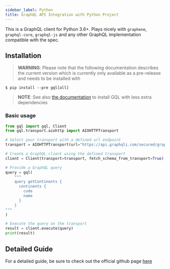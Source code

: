 ```yaml
---
sidebar_label: Python
title: GraphQL API Integration with Python Project
---
```

<head>
    <meta property="og:type" content="article" />
</head>


This is a GraphQL client for Python 3.6+. Plays nicely with `graphene`, `graphql-core`, `graphql-js` and any other GraphQL implementation compatible with the spec.

## Installation

> **WARNING**: Please note that the following documentation describes the current version which is currently only available as a pre-release and needs to be installed with

    $ pip install --pre gql[all]

> **NOTE**: See also [the documentation](https://gql.readthedocs.io/en/latest/intro.html#less-dependencies) to install GQL with less extra dependencies


<ApiSecretNote />

### Basic usage

```python
from gql import gql, Client
from gql.transport.aiohttp import AIOHTTPTransport

# Select your transport with a defined url endpoint
transport = AIOHTTPTransport(url="https://api.graphqli.com/secured/graphql", headers={'Authorization': 'Bearer API_SECRET'})

# Create a GraphQL client using the defined transport
client = Client(transport=transport, fetch_schema_from_transport=True)

# Provide a GraphQL query
query = gql(
    """
    query getContinents {
      continents {
        code
        name
      }
    }
"""
)

# Execute the query on the transport
result = client.execute(query)
print(result)
```

## Detailed Guide
For a detailed guide, be sure to check out the official github page [here](https://github.com/graphql-python/gql)
